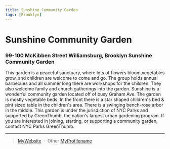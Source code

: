 ```yaml
---
title: Sunshine Community Garden 
tags: [Brooklyn]
---
```

# Sunshine Community Garden  
### 99-100 McKibben Street Williamsburg, Brooklyn Sunshine Community Garden

This garden is a peaceful sanctuary, where lots of flowers bloom,vegetables grow, and children are welcome to come and go. The group holds annual barbecues and all summer long there are workshops for the children. They also welcome family and church gatherings into the garden. Sunshine is a wonderful community garden located off of busy Graham Ave. The garden is mostly vegetable beds. In the front there is a star shaped children's bed & pint sized table in the children's area. There is a swinging bench-rose arbor in the middle.
This garden is under the jurisdiction of NYC Parks and supported by GreenThumb, the nation's largest urban gardening program. If you are interested in joining, starting, or supporting a community garden, contact NYC Parks GreenThumb.

---
> [MyWebsite](https://othersocialmedia.com/MyProfile) &nbsp;&middot;&nbsp;
> Other [MyProfilename](https://othersocialmedia.com/MyProfile)